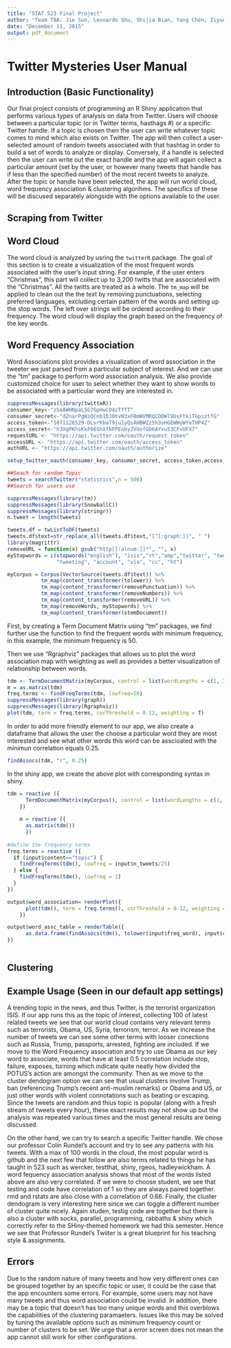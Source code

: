 ```yaml
---
title: "STAT 523 Final Project"
author: "Team TBA: Jie Sun, Leonardo Shu, Shijia Bian, Yang Chen, Ziyue Zeng"
date: "December 11, 2015"
output: pdf_document
---
```


# Twitter Mysteries User Manual #

## Introduction (Basic Functionality)
Our final project consists of programming an R Shiny application that performs various types of analysis on data from Twitter. Users will choose between a particular topic (or in Twitter terms, hasthags #) or a specific Twitter handle. If a topic is chosen then the user can write whatever topic comes to mind which also exists on Twitter. The app will then collect a user-selected amount of random tweets associated with that hashtag in order to build a set of words to analyze or display. Conversely, if a handle is selected then the user can write out the exact handle and the app will again collect a particular amount (set by the user, or however many tweets that handle has if less than the specified number) of the most recent tweets to analyze. After the topic or handle have been selected, the app will run world cloud, word frequency association & clustering algorihms. The specifics of these will be discused separately alongside with the options available to the user.

## Scraping from Twitter

## Word Cloud

The word cloud is analyzed by usring the `twitterR` package. The goal of this section is to create a visualization of the most frequent words associated with the user's input string. For example, if the user enters "Christmas", this part will collect up to 3,200 twitts that are associated with the "Christmas". All the twitts are treated as a whole. The `tm_map` will be applied to clean out the the text by removing punctuations, selecting preferred languages, excluding certain pattern of the words and setting up the stop words. The left over strings will be ordered according to their frequency. The word cloud will display the graph based on the frequency of the key words.

## Word Frequency Association

Word Associations plot provides a visualization of word association in the tweeter we just parsed from a particular subject of interest. And we can use the "tm" package to perform word association analysis. We also provide customized choice for user to select whether they want to show words to be associated with a particular word they are interested in.

```r
suppressMessages(library(twitteR))
consumer_key<-"zSeAWHNpaL5G7GpHuCO4zTffT"
consumer_secret<-"dZnarPgWiQCnb1bJ0tvN3xFBmWVMRQCDDWl9UsFtkiTGpzztfG"
access_token<-"1071126529-DLvrKbaT9ju1yQsAHBWZz5h3vHGEWWyWYeTHP4Z" 
access_secret<-"h3XgPKhsKkF66ShXfbFPEnby2VUofGD6AYvu53CFvUFX7" 
requestURL <- "https://api.twitter.com/oauth/request_token"
accessURL <- "https://api.twitter.com/oauth/access_token"
authURL <- "https://api.twitter.com/oauth/authorize"

setup_twitter_oauth(consumer_key, consumer_secret, access_token,access_secret)

##Seach for random Topic
tweets = searchTwitter("statistics",n = 500)
##Search for users use 

suppressMessages(library(tm))
suppressMessages(library(SnowballC))
suppressMessages(library(stringr))
n.tweet = length(tweets)

tweets.df = twListToDF(tweets)
tweets.df$text=str_replace_all(tweets.df$text,"[^[:graph:]]", " ") 
library(magrittr)
removeURL = function(x) gsub("http[[:alnum:]]*", "", x)
myStopwords = c(stopwords("english"), "isis","rt","amp","twitter", "tweets", "tweet", "retweet",
                "tweeting", "account", "via", "cc", "ht")

myCorpus = Corpus(VectorSource(tweets.df$text)) %>%
           tm_map(content_transformer(tolower)) %>%
           tm_map(content_transformer(removePunctuation)) %>%
           tm_map(content_transformer(removeNumbers)) %>% 
           tm_map(content_transformer(removeURL)) %>%
           tm_map(removeWords, myStopwords) %>% 
           tm_map(content_transformer(stemDocument))
```

First, by creating a Term Document Matrix using "tm" packages, we find further use the function to find the frequent words with minimum frequency, in this example, the minimum frequency is 50.

Then we use "Rgraphviz" packages that allows us to plot the word association map with weighting as well as provides a better visualization of relationship between words.

```r
tdm <- TermDocumentMatrix(myCorpus, control = list(wordLengths = c(1, Inf)))
m = as.matrix(tdm)
freq.terms <- findFreqTerms(tdm, lowfreq=50)
suppressMessages(library(graph))
suppressMessages(library(Rgraphviz))
plot(tdm, term = freq.terms, corThreshold = 0.12, weighting = T)
```

In order to add more friendly element to our app, we also create a dataframe that allows the user the choose a particular word they are most interested and see what other words this word can be asscioated with the minimun correlation equals 0.25.

```r
findAssocs(tdm, "r", 0.25)
```

In the shiny app, we create the above plot with corresponding syntax in shiny.

```r
tdm = reactive ({
      TermDocumentMatrix(myCorpus(), control = list(wordLengths = c(1, Inf))) 
    })
    
    m = reactive ({
      as.matrix(tdm())
      })
    
#define the frequency terms
freq.terms = reactive ({
  if (input$content=="topic") {
    findFreqTerms(tdm(), lowfreq = input$n_tweets/25)
  } else {
    findFreqTerms(tdm(), lowfreq = 2)
  }
})

output$word_association= renderPlot({
      plot(tdm(), term = freq.terms(), corThreshold = 0.12, weighting = T)
    })

output$word_assc_table = renderTable({
      as.data.frame(findAssocs(tdm(), tolower(input$freq_word), input$coorelation))
})
    
```


## Clustering


## Example Usage (Seen in our default app settings)
A trending topic in the news, and thus Twitter, is the terrorist organization ISIS. If our app runs this as the topic of interest, collecting 100 of latest related tweets we see that our world cloud contains very relevant terms such as terrorists, Obama, US, Syria, terrorism, terror. As we increase the number of tweets we can see some other terms with looser conections such as Russia,  Trump, passports, arrested, fighting are included. If we move to the Word Frequency association and try to use Obama as our key word to associate, words that have at least 0.5 correlation include stop, failure, exposes, turning which indicate quite neatly how divided the POTUS's action are amongst the community. Then as we move to the cluster dendogram option we can see that usual clusters involve Trump, ban (referencing Trump's recent anti-muslim remarks) or Obama and US, or just other words with violent connotations such as beating or escaping. Since the tweets are random and thius topic is popular (along with a fresh stream of tweets every hour), these exact results may not show up but the analysis was repeated various times and the most general results are being discussed.

On the other hand, we can try to search a specific Twitter handle. We chose our professor Colin Rundel's account and try to see any patterns with his tweets. With a max of 100 words in the cloud, the most popular word is github and the next few that follow are also terms related to things he has taught in 523 such as wercker, testthat, shiny, rgeos, hadleywickham. A word fequency association analysis shows that most of the words listed above are also very correlated. If we were to choose student, we see that testing and code have correlation of 1 so they are always paired together. rmd and rstats are also close with a correlation of 0.66. Finally, the cluster dendogram is very interesting here since we can toggle a different number of cluster quite nicely. Again studen, testig code are together but there is also a cluster with socks, parallel, programming, rabbaths & shiny which correctly refer to the SHiny-themed homework we had this semester. Hence we see that Professor Rundel's Twiiter is a great blueprint for his teaching style & assignments.

## Errors
Due to the random nature of many tweets and how very different ones can be grouped together by an specific topic or user, it could be the case that the app encounters some errors. For example, some users may not have many tweets and thus word association could be invalid. In addition, there may be a topic that doesn't has too many unique words and this overblows the capabilities of the clustering paramaeters. Issues like this may be solved by tuning the available options such as minimum frequency count or number of clusters to be set. We urge that a error screen does not mean the app cannot still work for other configurations.
